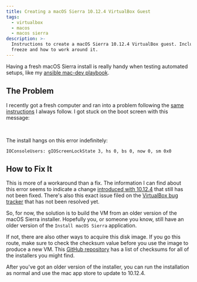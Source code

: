 ```yaml
---
title: Creating a macOS Sierra 10.12.4 VirtualBox Guest
tags:
  - virtualbox
  - macos
  - macos sierra
description: >-
  Instructions to create a macOS Sierra 10.12.4 VirtualBox guest. Includes information about the gIOScreenLockState
  freeze and how to work around it.
---
```



Having a fresh macOS Sierra install is really handy when testing automated setups, like my
[ansible mac-dev playbook](https://github.com/blimmer/mac-dev-playbook).

## The Problem

I recently got a fresh computer and ran into a problem following the
[same instructions](https://github.com/geerlingguy/macos-virtualbox-vm) I always follow. I got stuck on the boot screen
with this message:

<MdxImage src={GIOScreenLockState} alt="" />
<br />

The install hangs on this error indefinitely:

    IOConsoleUsers: gIOScreenLockState 3, hs 0, bs 0, now 0, sm 0x0

## How to Fix It

This is more of a workaround than a fix. The information I can find about this error seems to indicate a change
[introduced with 10.12.4](https://github.com/timsutton/osx-vm-templates/commit/badde5c11d0a87a530625e6af26c1feebc2c1f37)
that still has not been fixed. There's also this exact issue filed on the
[VirtualBox bug tracker](https://www.virtualbox.org/ticket/16644) that has not been resolved yet.

So, for now, the solution is to build the VM from an older version of the macOS Sierra installer. Hopefully you, or
someone you know, still have an older version of the `Install macOS Sierra` application.

If not, there are also other ways to acquire this disk image. If you go this route, make sure to check the checksum
value before you use the image to produce a new VM. This
[GitHub repository](https://github.com/notpeter/apple-installer-checksums) has a list of checksums for all of the
installers you might find.

After you've got an older version of the installer, you can run the installation as normal and use the mac app store to
update to 10.12.4.
